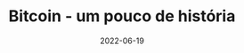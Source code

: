 ---
title: Bitcoin - um pouco de história
date: '2022-06-19'
tags: ['web3','blockchain','bitcoin']
draft: false
summary: Uma breve história do Bitcoin para nos colocar na mesma págia.
images: []
layout: PostLayout
canonicalUrl: 02-bitcoin-breve-historia
---